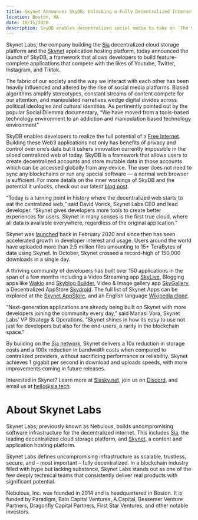 ```yaml
---
title: Skynet Announces SkyDB, Unlocking a Fully Decentralized Internet
location: Boston, MA
date: 10/15/2020
description: SkyDB enables decentralized social media to take on `The Social Dilemma`
---
```


Skynet Labs, the company building the [Sia](https://sia.tech/) decentralized cloud storage platform and the [Skynet](https://siasky.net/) application hosting platform, today announced the launch of SkyDB, a framework that allows developers to build feature-complete applications that compete with the likes of Youtube, Twitter, Instagram, and Tiktok.

The fabric of our society and the way we interact with each other has been heavily influenced and altered by the rise of social media platforms. Biased algorithms amplify stereotypes, constant streams of content compete for our attention, and manipulated narratives wedge digital divides across political ideologies and cultural identities. As pertinently pointed out by the popular Social Dilemma documentary, “We have moved from a tools-based technology environment to an addiction and manipulation based technology environment"

SkyDB enables developers to realize the full potential of a [Free Internet](https://blog.sia.tech/the-war-for-a-free-internet-c0a7fcc00c46). Building these Web3 applications not only has benefits of privacy and control over one’s data but it ushers innovation currently impossible in the siloed centralized web of today. SkyDB is a framework that allows users to create decentralized accounts and store mutable data in those accounts which can be accessed globally from any device. The user does not need to sync any blockchains or run any special software — a normal web browser is sufficient. For more details on the inner workings of SkyDB and the potential it unlocks, check out our latest [blog post](https://blog.sia.tech/skydb-a-mutable-database-for-the-decentralized-web-7170beeaa985).

“Today is a turning point in history where the decentralized web starts to eat the centralized web,” said David Vorick, Skynet Labs CEO and lead developer. “Skynet gives developers more tools to create better experiences for users. Skynet in many senses is the first true cloud, where all data is available everywhere, regardless of the original application.”

Skynet was [launched](https://blog.sia.tech/skynet-bdf0209d6d34) back in February 2020 and since then has seen accelerated growth in developer interest and usage. Users around the world have uploaded more than 2.5 million files amounting to 15+ TeraBytes of data using Skynet. In October, Skynet crossed a record-high of 150,000 downloads in a single day.

A thriving community of developers has built over 150 applications in the span of a few months including a Video Streaming app [SkyLive](https://skylive.coolhd.hu/), Blogging apps like [Wakio](https://siasky.net/hns/wakio) and [Skyblog Builder](https://siasky.net/DADAgjHeqGnQ1hIEET54YyIZhBN_oz51HMogZsLiS60KTA/), Video & Image gallery app [SkyGallery](https://skygallery.xyz/), a Decentralized AppStore [Skydroid](https://github.com/redsolver/skydroid). The full list of Skynet Apps can be explored at the [Skynet AppStore](https://siasky.net/hns/skyapps/), and an English language [Wikipedia clone](https://siasky.net/_BmN2WhKvKAm0CzsfmHyiP81yUnYyQxh5To8JkVbj1RUxg/www/index.html).

“Next-generation applications are already being built on Skynet with more developers joining the community every day,” said Manasi Vora, Skynet Labs’ VP Strategy & Operations. “Skynet shines in how its easy to use not just for developers but also for the end-users, a rarity in the blockchain space.”

By building on the [Sia network](https://sia.tech/), Skynet delivers a 10x reduction in storage costs and a 100x reduction in bandwidth costs when compared to centralized providers, without sacrificing performance or reliability. Skynet achieves 1 gigabit per second in download and uploads speeds, with more improvements coming in future releases.

Interested in Skynet? Learn more at [Siasky.net](https://siasky.net/), join us on [Discord](https://discord.gg/sia), and email us at hello@sia.tech.

# About Skynet Labs

Skynet Labs, previously known as Nebulous, builds uncompromising software infrastructure for the decentralized internet. This includes [Sia](https://sia.tech/), the leading decentralized cloud storage platform, and [Skynet](https://siasky.net/), a content and application hosting platform.

Skynet Labs defines uncompromising infrastructure as scalable, trustless, secure, and – most important – fully decentralized. In a blockchain industry filled with hype but lacking substance, Skynet Labs stands out as one of the few deeply technical teams that consistently deliver real products with significant potential.

Nebulous, Inc. was founded in 2014 and is headquartered in Boston. It is funded by Paradigm, Bain Capital Ventures, A.Capital, Bessemer Venture Partners, Dragonfly Capital Partners, First Star Ventures, and other notable investors.
